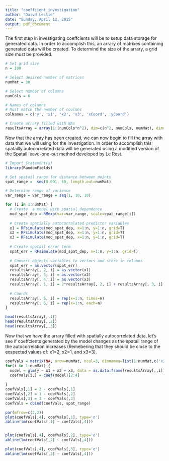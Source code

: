 ```yaml
---
title: "coeffcient_investigation"
author: "Daivd Leslie"
date: "Sunday, April 12, 2015"
output: pdf_document
---
```


The first step in investigating coeffcients will be to setup data storage for generated data. In order to accomplish this, an arrary of matrixes containing generated data will be created. To determind the size of the arrary, a grid size must be provided.

```r
# Set grid size
n = 100

# Select desired number of matrices
numMat = 30

# Select number of columns
numCols = 6

# Names of columns
# Must match the number of coulmns
colNames = c('y', 'x1', 'x2', 'x3', 'xCoord', 'yCoord')

# Create arrary filled with NAs
resultsArray = array(1:(numCols*n^2), dim=c(n^2, numCols, numMat), dimnames = list(1:n^2, colNames ,NULL))

```

Now that the array has been created, we can now begin to fill the array with data that we will using for the investigation. In order to accomplish this spatailly autocorrelated data will be generated using a modified version of the Spatail leave-one-out method developed by Le Rest.

```r
# Import Statement(s)
library(RandomFields)

# Set spatail range for distance between points
spat_range =  seq(0.001, 60, length.out=numMat)

# Determine range of varience
var_range = var_range = seq(1, 10, 10)

for (i in 1:numMat) {
  # Create  a model with spatial dependence
  mod_spat_dep = RMexp(var=var_range, scale=spat_range[i])
        
  # Create spatially autocorralated predictor variables
  x1 = RFsimulate(mod_spat_dep, x=1:n, y=1:n, grid=T)
  x2 = RFsimulate(mod_spat_dep, x=1:n, y=1:n, grid=T)
  x3 = RFsimulate(mod_spat_dep, x=1:n, y=1:n, grid=T)
  
  # Create spatail error term
  spat_err = RFsimulate(mod_spat_dep, x=1:n, y=1:n, grid=T)
        
  # Convert objects variables to vectors and store in columns
  spat_err = as.vector(spat_err)
  resultsArray[, 2, i] = as.vector(x1)
  resultsArray[, 3, i] = as.vector(x2)
  resultsArray[, 4, i] = as.vector(x3)
  resultsArray[, 1, i] = 2*resultsArray[, 2, i] + resultsArray[, 3, i] + 3*resultsArray[, 4, i] + spat_err
  
  # Coords
  resultsArray[, 5, i] = rep(x=1:n, times=n)
  resultsArray[, 6, i] = rep(x=1:n, each=n)
}

head(resultsArray[,,1])
head(resultsArray[,,2])
head(resultsArray[,,3])

```

Now that we have the arrary filled with spatially autocorrelated data, let's see if coeffcients generated by the model changes as the spatail range of the autocorrelation increases (Remebering that they should be close to the exspected values of: x1=2, x2=1, and x3=3).

```r
coefVals = matrix(NA, nrow=numMat, ncol=3, dimnames=list(1:numMat,c('x1_dif', 'x2_dif', 'x3_dif')))
for(i in 1:numMat) {
  model = glm(y ~ x1 + x2 + x3, data = as.data.frame(resultsArray[,,i]))
  coefVals[i,] = coef(model)[2:4] 
  
}
coefVals[,1] = 2 - coefVals[,1]
coefVals[,2] = 1 - coefVals[,2]
coefVals[,3] = 3 - coefVals[,3]
coefVals = cbind(coefVals, spat_range)

par(mfrow=c(2,2))
plot(coefVals[,4], coefVals[,1], type='o')
abline(lm(coefVals[,1] ~ coefVals[,4]))


plot(coefVals[,4], coefVals[,2], type='o')
abline(lm(coefVals[,2] ~ coefVals[,4]))

plot(coefVals[,4], coefVals[,3], type='o')
abline(lm(coefVals[,3] ~ coefVals[,4]))
```
